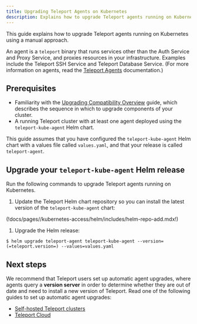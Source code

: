 ```yaml
---
title: Upgrading Teleport Agents on Kubernetes
description: Explains how to upgrade Teleport agents running on Kubernetes.
---
```


This guide explains how to upgrade Teleport agents running on Kubernetes using a
manual approach. 

An agent is a `teleport` binary that runs services other than the Auth Service
and Proxy Service, and proxies resources in your infrastructure. Examples
include the Teleport SSH Service and Teleport Database Service. (For more
information on agents, read the [Teleport Agents](../agents/introduction.mdx)
documentation.)

## Prerequisites

- Familiarity with the [Upgrading Compatibility Overview](./overview.mdx) guide,
  which describes the sequence in which to upgrade components of your cluster.
- A running Teleport cluster with at least one agent deployed using the
  `teleport-kube-agent` Helm chart. 

This guide assumes that you have configured the `teleport-kube-agent` Helm chart
with a values file called `values.yaml`, and that your release is called
`teleport-agent`.

## Upgrade your `teleport-kube-agent` Helm release

Run the following commands to upgrade Teleport agents running on Kubernetes.

1. Update the Teleport Helm chart repository so you can install the latest
   version of the `teleport-kube-agent` chart:

  (!docs/pages//kubernetes-access/helm/includes/helm-repo-add.mdx!)

1. Upgrade the Helm release:

  ```code
  $ helm upgrade teleport-agent teleport-kube-agent --version=(=teleport.version=) --values=values.yaml
  ```

## Next steps

We recommend that Teleport users set up automatic agent upgrades, where agents
query a **version server** in order to determine whether they are out of date
and need to install a new version of Teleport. Read one of the following guides
to set up automatic agent upgrades:

- [Self-hosted Teleport clusters](./upgrading//self-hosted-automatic-agent-updates.mdx)
- [Teleport Cloud](./upgrading//enroll-agent-into-automatic-updates.mdx)

